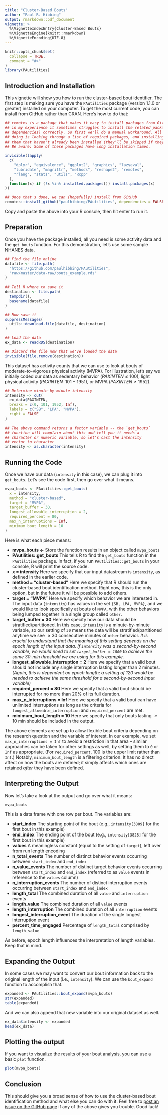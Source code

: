 ```yaml
---
title: "Cluster-Based Bouts"
author: "Paul R. Hibbing"
output: rmarkdown::pdf_document
vignette: >
  %\VignetteIndexEntry{Cluster-Based Bouts}
  %\VignetteEngine{knitr::rmarkdown}
  %\VignetteEncoding{UTF-8}
---
```


```r
knitr::opts_chunk$set(
  collapse = TRUE,
  comment = "#>"
)
library(PAutilities)
```

## Introduction and Installation

This vignette will show you how to run the cluster-based bout identifier. The
first step is making sure you have the `PAutilities` package (version 1.1.0 or
greater) installed on your computer. To get the most current code, you can
install from GitHub rather than CRAN. Here's how to do that:

```r

## remotes is a package that makes it easy to install packages from GitHub, but
## in my experience it sometimes struggles to install the related packages (i.e.,
## dependencies) correctly. So first we'll do a manual workaround. All it's
## doing is looking through a list of required packages, and installing any of
## them that haven't already been installed (they'll be skipped if they have).
## Be aware: Some of these packages have long installation times.

invisible(lapply(
  c(
    "dplyr", "equivalence", "ggplot2", "graphics", "lazyeval",
    "lubridate", "magrittr", "methods", "reshape2", "remotes",
    "rlang", "stats", "utils", "Rcpp"
  ),
  function(x) if (!x %in% installed.packages()) install.packages(x)
))

## Once that's done, we can (hopefully) install from GitHub
remotes::install_github("paulhibbing/PAutilities", dependencies = FALSE)

```

Copy and paste the above into your R console, then hit enter to run it.

## Preparation

Once you have the package installed, all you need is some activity data and the `get_bouts` function. For this demonstration, let's use some sample NHANES data.

```r

## Find the file online
datafile <- file.path(
  "https://github.com/paulhibbing/PAutilities",
  "raw/master/data-raw/bouts_example.rds"
)

## Tell R where to save it
destination <- file.path(
  tempdir(),
  basename(datafile)
)

## Now save it
suppressMessages(
  utils::download.file(datafile, destination)
)

## Load the data
ex_data <- readRDS(destination)

## Discard the file now that we've loaded the data
invisible(file.remove(destination))

```

This dataset has activity counts that we can use to look at bouts of
moderate-to-vigorous physical activity (MVPA). For illustration, let's say we
initially coded our data as sedentary behavior ($PAXINTEN \leq 100$), light physical
activity ($PAXINTEN\:\:101-1951$), or MVPA ($PAXINTEN \geq 1952$).

```r

## Determine minute-by-minute intensity
intensity <- cut(
  ex_data$PAXINTEN,
  breaks = c(0, 101, 1952, Inf),
  labels = c("SB", "LPA", "MVPA"),
  right = FALSE
)

## The above command returns a factor variable -- the `get_bouts`
## function will complain about this and tell you it needs a
## character or numeric variable, so let's cast the intensity
## vector to character
intensity <- as.character(intensity)

```

## Running the Code

Once we have our data (`intensity` in this case), we can plug
it into `get_bouts`. Let's see the code first, then go over what it means.

```r

mvpa_bouts <- PAutilities::get_bouts(
  x = intensity,
  method = "cluster-based",
  target = "MVPA",
  target_buffer = 30,
  longest_allowable_interruption = 2,
  required_percent = 80,
  max_n_interruptions = Inf,
  minimum_bout_length = 10
)

```

Here is what each piece means:

* **mvpa_bouts <-** Store the function results in an object called `mvpa_bouts`
* **PAutilities::get_bouts** This tells R to find the `get_bouts` function
  in the `PAutilities` package. In fact, if you run `PAutilities::get_bouts`
  in your console, R will print the source code.
* **x = intensity** Here we specify that our input datastream is `intensity`,
  as defined in the earlier code.
* **method = "cluster-based"** Here we specify that R should run the
  cluster-based bout identification method. Right now, this is the only
  option, but in the future it will be possible to add others.
* **target = "MVPA"** Here we specify which behavior we are interested in.
  The input data (`intensity`) has values in the set `{SB, LPA, MVPA}`, and
  we would like to look specifically at bouts of `MVPA`, with the other
  behaviors being lumped together in a single group called `other`.
* **target_buffer = 30** Here we specify how our data should be
  stratified/partitioned. In this case, `intensity` is a minute-by-minute
  variable, so our setting of `30` means the data will be
  stratified/partitioned anytime we see $\geq30$ consecutive minutes of `other`
  behavior. *It is crucial to understand that the meaning of this setting
  depends on the epoch length of the input data. If `intensity` was a
  second-by-second variable, we would need to set `target_buffer = 1800` to
  achieve the same 30-min threshold we are using for this example.*
* **longest_allowable_interruption = 2** Here we specify that a valid bout
  should not include any single interruption lasting longer than 2 minutes.
  *(Again, this is dependent on epoch length; a setting of 120 would be
  needed to achieve the same threshold for a second-by-second input variable)*
* **required_percent = 80** Here we specify that a valid bout should be
  interrupted for no more than 20% of its full duration.
* **max_n_interruptions = Inf** Here we specify that a valid bout can have
  unlimited interruptions as long as the criteria for
  `longest_allowable_interruption` and `required_percent` are met.
* **minimum_bout_length = 10** Here we specify that only bouts lasting $\geq10$
  min should be included in the output.
  
The above elements are set up to allow flexible bout criteria depending on the
research question and the variable of interest. In our example, we set
`max_n_interruptions = Inf` to avoid a restriction in that area -- similar
approaches can be taken for other settings as well, by setting them to `0` or
`Inf` as appropriate. (For `required_percent`, 100 is the upper limit rather
than `Inf`.) Notably, `minimum_bout_length` is a filtering criterion. It has no
direct affect on how the bouts are defined; it simply affects which ones are
retained *after* they have been defined.
  
## Interpreting the Output

Now let's take a look at the output and go over what it means:

```r
mvpa_bouts
```

This is a data frame with one row per bout. The variables are:

* **start_index** The starting point of the bout (e.g., `intensity[3809]` for
  the first bout in this example)
* **end_index** The ending point of the bout (e.g., `intensity[3828]` for
  the first bout in this example)
* **values** A meaningless constant (equal to the setting of `target`),
  left over from run length encoding
* **n_total_events** The number of distinct behavior events occurring between
  `start_index` and `end_index`
* **n_value_events** The number of distinct target behavior events occurring
  between `start_index` and `end_index` (referred to as `value` events in
  reference to the `values` column)
* **n_interruption_events** The number of distinct interruption events
  occurring between `start_index` and `end_index`
* **length_total** The combined duration of all `value`
  and `interruption` events
* **length_value** The combined duration of all `value` events
* **length_interruption** The combined duration of all `interruption` events
* **longest_interruption_event** The duration of the single longest
  interruption event
* **percent_time_engaged** Percentage of `length_total` comprised
  by `length_value`
  
As before, epoch length influences the interpretation of length variables. Keep that in mind.

## Expanding the Output

In some cases we may want to convert our bout information back to the original length of the input (i.e., `intensity`). We can use the `bout_expand` function to accomplish that.

```r
expanded <- PAutilities::bout_expand(mvpa_bouts)
str(expanded)
table(expanded)
```

And we can also append that new variable into our original dataset as well.

```r
ex_data$intensity <- expanded
head(ex_data)
```

\newpage

## Plotting the output

If you want to visualize the results of your bout analysis, you can use a basic `plot` function.

```r
plot(mvpa_bouts)
```

## Conclusion

This should give you a broad sense of how to use the cluster-based bout identification method and what else you can do with it. Feel free to [post an issue on the GitHub page](https://github.com/paulhibbing/PAutilities/issues/new/choose) if any of the above gives you trouble. Good luck!
